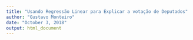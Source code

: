 ```yaml
---
title: "Usando Regressão Linear para Explicar a votação de Deputados"
author: "Gustavo Monteiro"
date: "October 3, 2018"
output: html_document
---
```

